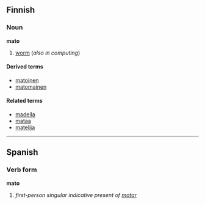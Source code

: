 ==Finnish==

===Noun===
'''mato'''

# [[worm]] (''also in computing'')

====Derived terms====
*[[matoinen]]
*[[matomainen]]

====Related terms====
*[[madella]]
*[[mataa]]
*[[matelija]]
----

==Spanish==
===Verb form===
'''mato'''

# ''first-person singular indicative present of [[matar]]''